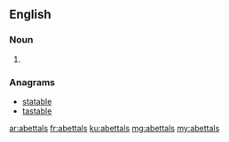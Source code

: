 ==English==

===Noun===
{{head|en|noun plural form}}

# {{plural of|abettal|lang=en}}

===Anagrams===
* [[statable#English|statable]]
* [[tastable#English|tastable]]

[[ar:abettals]]
[[fr:abettals]]
[[ku:abettals]]
[[mg:abettals]]
[[my:abettals]]